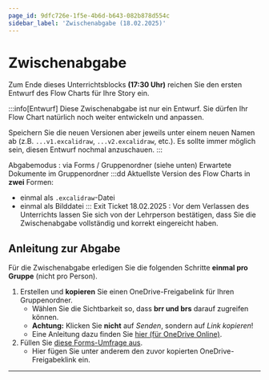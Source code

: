 ```yaml
---
page_id: 9dfc726e-1f5e-4b6d-b643-082b878d554c
sidebar_label: 'Zwischenabgabe (18.02.2025)'
---
```


# Zwischenabgabe

Zum Ende dieses Unterrichtsblocks **(17:30 Uhr)** reichen Sie den ersten Entwurf des Flow Charts für Ihre Story ein.

:::info[Entwurf] Diese Zwischenabgabe ist nur ein Entwurf. Sie dürfen Ihr Flow Chart natürlich noch weiter entwickeln und anpassen.

Speichern Sie die neuen Versionen aber jeweils unter einem neuen Namen ab (z.B. `...v1.excalidraw`, `...v2.excalidraw`, etc.). Es sollte immer möglich sein, diesen Entwurf nochmal anzuschauen. :::

Abgabemodus : via Forms / Gruppenordner (siehe unten) Erwartete Dokumente im Gruppenordner :::dd Aktuellste Version des Flow Charts in **zwei** Formen:

- einmal als `.excalidraw`-Datei
- einmal als Bilddatei ::: Exit Ticket 18.02.2025 : Vor dem Verlassen des Unterrichts lassen Sie sich von der Lehrperson bestätigen, dass Sie die Zwischenabgabe vollständig und korrekt eingereicht haben.

## Anleitung zur Abgabe

Für die Zwischenabgabe erledigen Sie die folgenden Schritte **einmal pro Gruppe** (nicht pro Person).

1. Erstellen und **kopieren** Sie einen OneDrive-Freigabelink für Ihren Gruppenordner.
    - Wählen Sie die Sichtbarkeit so, dass **brr und brs** darauf zugreifen können.
    - **Achtung:** Klicken Sie **nicht** auf _Senden_, sondern auf _Link kopieren_!
    - Eine Anleitung dazu finden Sie [hier (für OneDrive Online)](https://support.microsoft.com/de-de/office/freigeben-von-onedrive-dateien-und-ordnern-9fcc2f7d-de0c-4cec-93b0-a82024800c07).
2. Füllen Sie [diese Forms-Umfrage aus](https://forms.office.com/Pages/ResponsePage.aspx?id=Y4MGSWGDB0aVSWK2tVeUqneR4FxJ7SlIvbWmmL8iOgxUMTVEMDlQVTBBTjFHSUpYT004SjlKOTdFRC4u).
    - Hier fügen Sie unter anderem den zuvor kopierten OneDrive-Freigabeklink ein.

---
